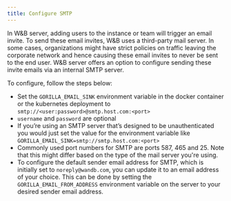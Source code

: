 ```yaml
---
title: Configure SMTP
---
```


In W&B server, adding users to the instance or team will trigger an email invite. To send these email invites, W&B uses a third-party mail server. In some cases, organizations might have strict policies on traffic leaving the corporate network and hence causing these email invites to never be sent to the end user. W&B server offers an option to configure sending these invite emails via an internal SMTP server.

To configure, follow the steps below:

- Set the `GORILLA_EMAIL_SINK` environment variable in the docker container or the kubernetes deployment to `smtp://<user:password>@smtp.host.com:<port>`
- `username` and `password` are optional
- If you’re using an SMTP server that’s designed to be unauthenticated you would just set the value for the environment variable like `GORILLA_EMAIL_SINK=smtp://smtp.host.com:<port>`
- Commonly used port numbers for SMTP are ports 587, 465 and 25. Note that this might differ based on the type of the mail server you're using.
- To configure the default sender email address for SMTP, which is initially set to `noreply@wandb.com`, you can update it to an email address of your choice. This can be done by setting the `GORILLA_EMAIL_FROM_ADDRESS` environment variable on the server to your desired sender email address.